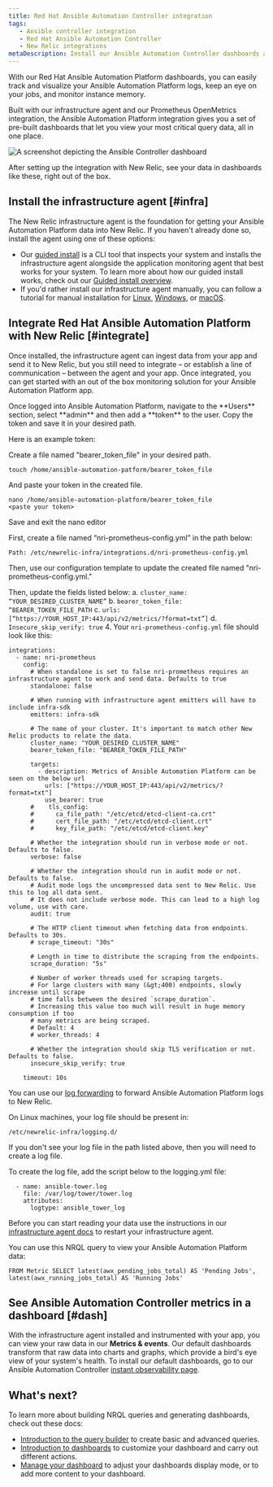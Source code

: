 ```yaml
---
title: Red Hat Ansible Automation Controller integration
tags:
   - Ansible controller integration
   - Red Hat Ansible Automation Controller
   - New Relic integrations
metaDescription: Install our Ansible Automation Controller dashboards and see your Ansible data in New Relic.
---
```



With our Red Hat Ansible Automation Platform dashboards, you can easily track and visualize your Ansible Automation Platform logs, keep an eye on your jobs, and monitor instance memory.

Built with our infrastructure agent and our Prometheus OpenMetrics integration, the Ansible Automation Platform integration gives you a set of pre-built dashboards that let you view your most critical query data, all in one place.

<img
  title="Ansible Controller"
  alt="A screenshot depicting the Ansible Controller dashboard"
  src={infrastructureAnsibleControllerDashboard}
/>

<figcaption>
After setting up the integration with New Relic, see your data in dashboards like these, right out of the box.
</figcaption>

## Install the infrastructure agent [#infra]

The New Relic infrastructure agent is the foundation for getting your Ansible Automation Platform data into New Relic. If you haven't already done so, install the agent using one of these options:


* Our [guided install](https://one.newrelic.com/nr1-core?state=4f81feab-35f7-e97e-9903-52510f8542bd) is a CLI tool that inspects your system and installs the infrastructure agent alongside the application monitoring agent that best works for your system. To learn more about how our guided install works, check out our [Guided install overview](/docs/infrastructure/host-integrations/installation/new-relic-guided-install-overview).
* If you'd rather install our infrastructure agent manually, you can follow a tutorial for manual installation for [Linux](/docs/infrastructure/install-infrastructure-agent/linux-installation/install-infrastructure-monitoring-agent-linux), [Windows](/docs/infrastructure/install-infrastructure-agent/windows-installation/install-infrastructure-monitoring-agent-windows/), or [macOS](/docs/infrastructure/install-infrastructure-agent/macos-installation/install-infrastructure-monitoring-agent-macos/).


## Integrate Red Hat Ansible Automation Platform with New Relic [#integrate]

Once installed, the infrastructure agent can ingest data from your app and send it to New Relic, but you still need to integrate – or establish a line of communication – between the agent and your app. Once integrated, you can get started with an out of the box monitoring solution for your Ansible Automation Platform app. 

<CollapserGroup>
<Collapser
    id="step1"
    title="Step 1. Create a bearer token on Ansible Automation Platform"
    >
Once logged into Ansible Automation Platform, navigate to the **Users** section, select **admin** and then add a **token** to the user. Copy the token and save it in your desired path.

Here is an example token: 

Create a file named "bearer_token_file" in your desired path.

```
touch /home/ansible-automation-patform/bearer_token_file

```
And paste your token in the created file.

```
nano /home/ansible-automation-platform/bearer_token_file
<paste your token>
```

Save and exit the nano editor

</Collapser>

<Collapser
    id="step2"
    title="Step 2. Configuring Prometheus OpenMetrics integration"
    >
    
First, create a file named “nri-prometheus-config.yml” in the path below:

```
Path: /etc/newrelic-infra/integrations.d/nri-prometheus-config.yml
```

Then, use our configuration template to update the created file named "nri-prometheus-config.yml."

Then, update the fields listed below:
    a. `cluster_name: “YOUR_DESIRED_CLUSTER_NAME”`
    b. `bearer_token_file: “BEARER_TOKEN_FILE_PATH`
    c.  `urls: [“https://YOUR_HOST_IP:443/api/v2/metrics/?format=txt”]`
    d. `Insecure_skip_verify: true`
    4. Your `nri-prometheus-config.yml` file should look like this:

```
integrations:
  - name: nri-prometheus
    config:
      # When standalone is set to false nri-prometheus requires an infrastructure agent to work and send data. Defaults to true
      standalone: false

      # When running with infrastructure agent emitters will have to include infra-sdk
      emitters: infra-sdk

      # The name of your cluster. It's important to match other New Relic products to relate the data.
      cluster_name: "YOUR_DESIRED_CLUSTER_NAME"
      bearer_token_file: "BEARER_TOKEN_FILE_PATH"

      targets:
        - description: Metrics of Ansible Automation Platform can be seen on the below url
          urls: ["https://YOUR_HOST_IP:443/api/v2/metrics/?format=txt"]
          use_bearer: true
      #    tls_config:
      #      ca_file_path: "/etc/etcd/etcd-client-ca.crt"
      #      cert_file_path: "/etc/etcd/etcd-client.crt"
      #      key_file_path: "/etc/etcd/etcd-client.key"

      # Whether the integration should run in verbose mode or not. Defaults to false.
      verbose: false

      # Whether the integration should run in audit mode or not. Defaults to false.
      # Audit mode logs the uncompressed data sent to New Relic. Use this to log all data sent.
      # It does not include verbose mode. This can lead to a high log volume, use with care.
      audit: true

      # The HTTP client timeout when fetching data from endpoints. Defaults to 30s.
      # scrape_timeout: "30s"

      # Length in time to distribute the scraping from the endpoints.
      scrape_duration: "5s"

      # Number of worker threads used for scraping targets.
      # For large clusters with many (&gt;400) endpoints, slowly increase until scrape
      # time falls between the desired `scrape_duration`.
      # Increasing this value too much will result in huge memory consumption if too
      # many metrics are being scraped.
      # Default: 4
      # worker_threads: 4

      # Whether the integration should skip TLS verification or not. Defaults to false.
      insecure_skip_verify: true

    timeout: 10s

``` 

</Collapser>

<Collapser
    id="step3"
    title="Step 3. Forward Ansible controller logs to New Relic"
    >

You can use our [log forwarding](/docs/logs/forward-logs/forward-your-logs-using-infrastructure-agent) to forward Ansible Automation Platform logs to New Relic. 

On Linux machines, your log file should be present in:

```
/etc/newrelic-infra/logging.d/
```

If you don't see your log file in the path listed above, then you will need to create a log file. 

To create the log file, add the script below to the logging.yml file:

```
  - name: ansible-tower.log
    file: /var/log/tower/tower.log
    attributes:
      logtype: ansible_tower_log

```
</Collapser>

 <Collapser
    id="step4"
    title="Step 4. Restart your infrastructure agent"
    >

Before you can start reading your data use the instructions in our [infrastructure agent docs](/docs/infrastructure/install-infrastructure-agent/manage-your-agent/start-stop-restart-infrastructure-agent/) to restart your infrastructure agent. 
</Collapser>

<Collapser
    id="step5"
    title="Step 5. Use NRQL to view your data"
    >
You can use this NRQL query to view your Ansible Automation Platform data:

```
FROM Metric SELECT latest(awx_pending_jobs_total) AS 'Pending Jobs', latest(awx_running_jobs_total) AS 'Running Jobs'
```

</Collapser>
</CollapserGroup>


## See Ansible Automation Controller metrics in a dashboard [#dash]

With the infrastructure agent installed and instrumented with your app, you can view your raw data in our **Metrics & events**. Our default dashboards transform that raw data into charts and graphs, which provide a bird's eye view of your system's health. To install our default dashboards, go to our Ansible Automation Controller [instant observability page](https://newrelic.com/instant-observability/ansible).

## What's next?

To learn more about building NRQL queries and generating dashboards, check out these docs:

* [Introduction to the query builder](/docs/query-your-data/explore-query-data/query-builder/introduction-query-builder) to create basic and advanced queries.
* [Introduction to dashboards](/docs/query-your-data/explore-query-data/dashboards/introduction-dashboards) to customize your dashboard and carry out different actions.
* [Manage your dashboard](/docs/query-your-data/explore-query-data/dashboards/manage-your-dashboard) to adjust your dashboards display mode, or to add more content to your dashboard.

